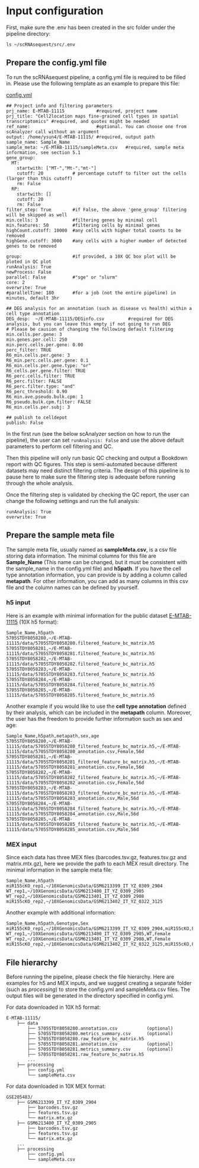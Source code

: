 # Input configuration

First, make sure the .env has been created in the src folder under the pipeline directory:

```
ls ~/scRNAsequest/src/.env
```

## Prepare the config.yml file

To run the scRNAsequest pipeline, a config.yml file is required to be filled in. Please use the following template as an example to prepare this file:

[config.yml](https://github.com/interactivereport/scRNAsequest/blob/main/src/template.yml){target="_blank"}

```
## Project info and filtering parameters
prj_name: E-MTAB-11115            #required, project name
prj_title: "Cell2location maps fine-grained cell types in spatial transcriptomics" #required, and quotes might be needed
ref_name:                         #optional. You can choose one from scAnalyzer call without an argument
output: /home/ysun4/E-MTAB-11115/ #required, output path
sample_name: Sample_Name
sample_meta: ~/E-MTAB-11115/sampleMeta.csv   #required, sample meta information, see section 5.1
gene_group:
  MT:
    startwith: ["MT-","Mt-","mt-"]
    cutoff: 20           # percentage cutoff to filter out the cells (larger than this cutoff)
    rm: False
  RP:
    startwith: []
    cutoff: 20
    rm: False
filter_step: True        #if False, the above 'gene_group' filtering will be skipped as well
min.cells: 3             #filtering genes by minimal cell
min.features: 50         #filtering cells by minimal genes
highCount.cutoff: 10000  #any cells with higher total counts to be removed
highGene.cutoff: 3000    #any cells with a higher number of detected genes to be removed

group:                   #if provided, a 10X QC box plot will be ploted in QC plot
runAnalysis: True
newProcess: False
parallel: False          #"sge" or "slurm"
core: 2
overwrite: True
#parallelTime: 180       #for a job (not the entire pipeline) in minutes, default 3hr

## DEG analysis for an annotation (such as disease vs health) within a cell type annotation
DEG_desp:  ~/E-MTAB-11115/DEGinfo.csv         #required for DEG analysis, but you can leave this empty if not going to run DEG
# Please be causion of changing the following default filtering
min.cells.per.gene: 3
min.genes.per.cell: 250
min.perc.cells.per.gene: 0.00
perc_filter: TRUE
R6_min.cells.per.gene: 3
R6_min.perc.cells.per.gene: 0.1
R6_min.cells.per.gene.type: "or"
R6_cells.per.gene.filter: TRUE
R6_perc.cells.filter: TRUE
R6_perc.filter: FALSE
R6_perc.filter.type: "and"
R6_perc_threshold: 0.90
R6_min.ave.pseudo.bulk.cpm: 1
R6_pseudo.bulk.cpm.filter: FALSE
R6_min.cells.per.subj: 3

## publish to celldepot
publish: False
```

In the first run (see the below scAnalyzer section on how to run the pipeline), the user can set `runAnalysis: False` and use the above default parameters to perform cell filtering and QC.

Then this pipeline will only run basic QC checking and output a Bookdown report with QC figures. This step is semi-automated because different datasets may need distinct filtering criteria. The design of this pipeline is to pause here to make sure the filtering step is adequate before running through the whole analysis.

Once the filtering step is validated by checking the QC report, the user can change the following settings and run the full analysis:

```
runAnalysis: True
overwrite: True
```

## Prepare the sample meta file {#section52}

The sample meta file, usually named as **sampleMeta.csv**, is a csv file storing data information. The minimal columns for this file are **Sample_Name** (This name can be changed, but it must be consistent with the sample_name in the config.yml file) and **h5path**. If you have the cell type annotation information, you can provide is by adding a column called **metapath**. For other information, you can add as many columns in this csv file and the column names can be defined by yourself.

### h5 input

Here is an example with minimal information for the public dataset [E-MTAB-11115](https://www.ebi.ac.uk/arrayexpress/experiments/E-MTAB-11115/){target="_blank"} (10X h5 format):

```
Sample_Name,h5path
5705STDY8058280,~/E-MTAB-11115/data/5705STDY8058280.filtered_feature_bc_matrix.h5
5705STDY8058281,~/E-MTAB-11115/data/5705STDY8058281.filtered_feature_bc_matrix.h5
5705STDY8058282,~/E-MTAB-11115/data/5705STDY8058282.filtered_feature_bc_matrix.h5
5705STDY8058283,~/E-MTAB-11115/data/5705STDY8058283.filtered_feature_bc_matrix.h5
5705STDY8058284,~/E-MTAB-11115/data/5705STDY8058284.filtered_feature_bc_matrix.h5
5705STDY8058285,~/E-MTAB-11115/data/5705STDY8058285.filtered_feature_bc_matrix.h5
```

Another example if you would like to use the **cell type annotation** defined by their analysis, which can be included in the **metapath** column. Moreover, the user has the freedom to provide further information such as sex and age:

```
Sample_Name,h5path,metapath,sex,age
5705STDY8058280,~/E-MTAB-11115/data/5705STDY8058280_filtered_feature_bc_matrix.h5,~/E-MTAB-11115/data/5705STDY8058280_annotation.csv,Female,56d
5705STDY8058281,~/E-MTAB-11115/data/5705STDY8058281_filtered_feature_bc_matrix.h5,~/E-MTAB-11115/data/5705STDY8058281_annotation.csv,Female,56d
5705STDY8058282,~/E-MTAB-11115/data/5705STDY8058282_filtered_feature_bc_matrix.h5,~/E-MTAB-11115/data/5705STDY8058282_annotation.csv,Female,56d
5705STDY8058283,~/E-MTAB-11115/data/5705STDY8058283_filtered_feature_bc_matrix.h5,~/E-MTAB-11115/data/5705STDY8058283_annotation.csv,Male,56d
5705STDY8058284,~/E-MTAB-11115/data/5705STDY8058284_filtered_feature_bc_matrix.h5,~/E-MTAB-11115/data/5705STDY8058284_annotation.csv,Male,56d
5705STDY8058285,~/E-MTAB-11115/data/5705STDY8058285_filtered_feature_bc_matrix.h5,~/E-MTAB-11115/data/5705STDY8058285_annotation.csv,Male,56d
```

### MEX input

Since each data has three MEX files (barcodes.tsv.gz, features.tsv.gz and matrix.mtx.gz), here we provide the path to each MEX result directory. The minimal information in the sample meta file:

```
Sample_Name,h5path
miR155cKO_rep1,~/10XGenomicsData/GSM6213399_IT_YZ_0309_2904
WT_rep1,~/10XGenomicsData/GSM6213400_IT_YZ_0309_2905
WT_rep2,~/10XGenomicsData/GSM6213401_IT_YZ_0309_2908
miR155cKO_rep2,~/10XGenomicsData/GSM6213402_IT_YZ_0322_3125
```

Another example with additional information:

```
Sample_Name,h5path,Genotype,Sex
miR155cKO_rep1,~/10XGenomicsData/GSM6213399_IT_YZ_0309_2904,miR155cKO,Female
WT_rep1,~/10XGenomicsData/GSM6213400_IT_YZ_0309_2905,WT,Female
WT_rep2,~/10XGenomicsData/GSM6213401_IT_YZ_0309_2908,WT,Female
miR155cKO_rep2,~/10XGenomicsData/GSM6213402_IT_YZ_0322_3125,miR155cKO,Female
```

## File hierarchy

Before running the pipeline, please check the file hierarchy. Here are examples for h5 and MEX inputs, and we suggest creating a separate folder (such as *processing*) to store the config.yml and sampleMeta.csv files. The output files will be generated in the directory specified in config.yml.

For data downloaded in 10X h5 format:

```
E-MTAB-11115/
    ├── data
        ├── 5705STDY8058280.annotation.csv           (optional)
        ├── 5705STDY8058280.metrics_summary.csv      (optional)
        ├── 5705STDY8058280.raw_feature_bc_matrix.h5
        ├── 5705STDY8058281.annotation.csv           (optional)
        ├── 5705STDY8058281.metrics_summary.csv      (optional)
        ├── 5705STDY8058281.raw_feature_bc_matrix.h5
        ...
    ├── processing
        ├── config.yml
        └── sampleMeta.csv
```

For data downloaded in 10X MEX format:

```
GSE205483/
    ├── GSM6213399_IT_YZ_0309_2904
        ├── barcodes.tsv.gz
        ├── features.tsv.gz
        └── matrix.mtx.gz
    ├── GSM6213400_IT_YZ_0309_2905
        ├── barcodes.tsv.gz
        ├── features.tsv.gz
        └── matrix.mtx.gz
    ...
    ├── processing
        ├── config.yml
        └── sampleMeta.csv
```
